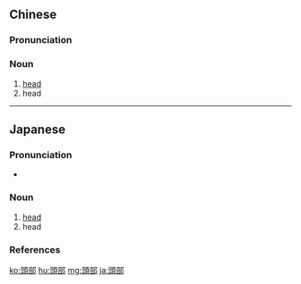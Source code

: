 {{also|头部}}
==Chinese==
{{zh-forms|s=头部}}

===Pronunciation===
{{zh-pron
|m=tóubù
|c=tau4 bou6
|cat=n
}}

===Noun===
{{zh-noun}}

# [[head]] {{gloss|part of the body}}
# head {{gloss|topmost or leading part}}

----

==Japanese==
{{ja-kanjitab|とう|ぶ|yomi=on}}

===Pronunciation===
* {{ja-pron|とうぶ|y=o|acc=1|acc_ref=NHK}}

===Noun===
{{ja-noun|とうぶ}}

# [[head]] {{gloss|part of the body}}
# head {{gloss|topmost or leading part}}

===References===
<references/>

[[ko:頭部]]
[[hu:頭部]]
[[mg:頭部]]
[[ja:頭部]]